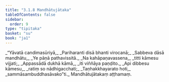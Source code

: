 ```yaml
---
title: "3.1.8 Mandhātujātaka"
tableOfContents: false
sidebar:
  order: 9
type: "tipitaka"
basket: "su"
book: "ja1"
---
```



<DynamicBreadcrumb />

<Division number="22" book="ja1">

<Paragraph number="698" type="verses" book="ja1">
_“Yāvatā candimasūriyā,_  
_Pariharanti disā bhanti virocanā;_  
_Sabbeva dāsā mandhātu,_  
_Ye pāṇā pathavissitā._  

</Paragraph>

</Division>
<Division number="23" book="ja1">

<Paragraph number="699" type="verses" book="ja1">
_Na kahāpaṇavassena,_  
_titti kāmesu vijjati;_  
_Appassādā dukhā kāmā,_  
_iti viññāya paṇḍito._  

</Paragraph>

</Division>
<Division number="24" book="ja1">

<Paragraph number="700" type="verses" book="ja1">
_Api dibbesu kāmesu,_  
_ratiṃ so nādhigacchati;_  
_Taṇhakkhayarato hoti,_  
_sammāsambuddhasāvako”ti._  


</Paragraph>
</Division>

<Paragraph number="701" type="center" book="ja1">
Mandhātujātakaṃ aṭṭhamaṃ.
</Paragraph>